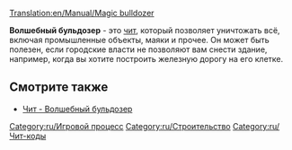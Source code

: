 [[Translation:en/Manual/Magic bulldozer]]

'''Волшебный бульдозер''' - это [[ru/Manual/Чит-коды|чит]], который позволяет уничтожать всё, включая промышленные объекты, маяки и прочее. Он может быть полезен, если городские власти не позволяют вам снести здание, например, когда вы хотите построить железную дорогу на его клетке. 

== Смотрите также ==
*[[ru/Manual/Чит-коды#Волшебный бульдозер|Чит - Волшебный бульдозер]]

[[Category:ru/Игровой процесс]]
[[Category:ru/Строительство]]
[[Category:ru/Чит-коды]]